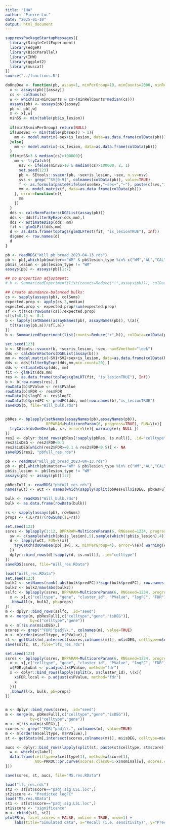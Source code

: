```yaml
---
title: "IHW"
author: "Pierre-Luc"
date: "2025-01-10"
output: html_document
---
```


```r
suppressPackageStartupMessages({
  library(SingleCellExperiment)
  library(edgeR)
  library(BiocParallel)
  library(IHW)
  library(ggplot2)
  library(muscat)
})
source("../functions.R")
```


```r
doOneDea <- function(pb, assay=1, minPerGroup=10, minCounts=2000, minRelCounts=0.2){
  x <- assays(pb)[[assay]]
  cs <- colSums(x)
  w <- which(cs>minCounts & cs>(minRelCounts*median(cs)))
  assays(pb) <- assays(pb)[assay]
  pb <- pb[,w]
  x <- x[,w]
  minSS <- min(table(pb$is_lesion))
  
  if(minSS<minPerGroup) return(NULL)
  if(useSex <- min(table(pb$sex)) > 1){
    mm <- model.matrix(~sex+is_lesion, data=as.data.frame(colData(pb)))
  }else{
    mm <- model.matrix(~is_lesion, data=as.data.frame(colData(pb)))
  }
  if(minSS>3 & median(cs)>100000){
    mm <- tryCatch({
      nsv <- ifelse(minSS>10 & median(cs)>100000, 2, 1)
      set.seed(123)
      pb <- SEtools::svacor(pb, ~sex+is_lesion, ~sex, n.sv=nsv)
      svs <- grep("^SV[0-9]", colnames(colData(pb)), value=TRUE)
      f <- as.formula(paste0(ifelse(useSex,"~sex+","~"), paste(c(svs,"is_lesion"), collapse="+")))
      mm <- model.matrix(f, data=as.data.frame(colData(pb)))      
    }, error=function(e){
      mm
    })
  }
  dds <- calcNormFactors(DGEList(assay(pb)))
  dds <- dds[filterByExpr(dds,mm),]
  dds <- estimateDisp(dds, mm)
  fit <- glmQLFit(dds,mm)
  d <- as.data.frame(topTags(glmQLFTest(fit, "is_lesionTRUE"), Inf))
  d$gene <- row.names(d)
  d
}
```


```r
pb <- readRDS("Will_pb_broad_2023-04-13.rds")
pb <- pb[,which(pb$matter=="WM" & pb$lesion_type %in% c("WM","AL","CAL","CIL"))]
pb$is_lesion <- pb$lesion_type != "WM"
assays(pb) <- assays(pb)[1:7]

## no proportion adjustment:
# b <- SummarizedExperiment(list(counts=Reduce("+",assays(pb))), colData=colData(pb))

## Create abundance-balanced bulks:
cs <- sapply(assays(pb), colSums)
expected.prop <- apply(cs,2,median)
expected.prop <- expected.prop/sum(expected.prop)
sf <- t(t(cs/rowSums(cs))/expected.prop)
sf[sf<0.1] <- 0.1
b <- lapply(setNames(assayNames(pb), assayNames(pb)), \(a){
  t(t(assay(pb,a))/sf[,a])
})
b <- SummarizedExperiment(list(counts=Reduce("+",b)), colData=colData(pb))

set.seed(123)
b <- SEtools::svacor(b, ~sex+is_lesion, ~sex, numSVmethod="leek")
dds <- calcNormFactors(DGEList(assay(b)))
mm <- model.matrix(~SV1+SV2+sex+is_lesion, data=as.data.frame(colData(b)))
dds <- dds[filterByExpr(dds,mm,min.count=20),]
dds <- estimateDisp(dds, mm)
fit <- glmFit(dds,mm)
res <- as.data.frame(topTags(glmLRT(fit, "is_lesionTRUE"), Inf))
b <- b[row.names(res),]
rowData(b)$PValue <- res$PValue
rowData(b)$FDR <- res$FDR
rowData(b)$logFC <- res$logFC
rowData(b)$predFC <- predFC(dds, mm)[row.names(b),"is_lesionTRUE"]
saveRDS(b, file="Will_bulk.rds")


pbRes <- bplapply(setNames(assayNames(pb),assayNames(pb)),
                  BPPARAM=MulticoreParam(6, progress=TRUE), FUN=\(x){
  tryCatch(doOneDea(pb, x), error=\(e){ warning(e); NULL })
})
res2 <- dplyr::bind_rows(pbRes[!sapply(pbRes, is.null)], .id="celltype")
res2$isDEG <- res2$FDR<0.1
res2$isDEG[which(res2$FDR>=0.1 & res2$FDR<0.5)] <- NA
saveRDS(res2, "pbfull_res.rds")
```


```r
pb <- readRDS("Will_pb_broad_2023-04-13.rds")
pb <- pb[,which(pb$matter=="WM" & pb$lesion_type %in% c("WM","AL","CAL","CIL"))]
pb$is_lesion <- pb$lesion_type != "WM"
assays(pb) <- assays(pb)[1:7]

pbResFull <- readRDS("pbfull_res.rds")
names(wCt) <- wCt <- names(which(sapply(split(pbResFull$isDEG, pbResFull$celltype), sum, na.rm=TRUE)>2))

bulk <- readRDS("Will_bulk.rds")
bulk <- as.data.frame(rowData(bulk))

rs <- sapply(assays(pb), rowSums)
props <- (1L+rs)/(rowSums(1L+rs))
```


```r
set.seed(123)
ssres <- bplapply(1:12, BPPARAM=MulticoreParam(6, RNGseed=1234, progress=TRUE), FUN=function(s){
  sw <- c(sample(which(pb$is_lesion),5),sample(which(!pb$is_lesion),4))
  d <- lapply(wCt, FUN=\(x){
    tryCatch(doOneDea(pb[,sw], x, minPerGroup=4), error=\(e){ warning(e); NULL })
  })
  dplyr::bind_rows(d[!sapply(d, is.null)], .id="celltype")
})
saveRDS(ssres, file="Will_res.RData")
```


```r
load("Will_res.RData")
set.seed(123)
bulk2 <- setNames(rank(-abs(bulk$predFC))*sign(bulk$predFC), row.names(bulk))
bulk2 <- bulk2/max(abs(bulk2))
sslfc <- bplapply(ssres, BPPARAM=MulticoreParam(6, RNGseed=1234, progress=TRUE), FUN=function(x){
  x <- x[,c("celltype", "gene", "cluster_id", "PValue", "logFC", "FDR")]
  .bbhwAll(x, bulk2, pb=props)
})
m <- dplyr::bind_rows(sslfc, .id="seed")
m <- merge(m, pbResFull[,c("celltype","gene","isDEG")],
           by=c("celltype","gene"))
m <- m[!is.na(m$isDEG),]
scores <- grep("^FDR|^padj\\.", colnames(m), value=TRUE)
m <- m[order(m$celltype, m$PValue),]
st <- getStats(m[,intersect(scores,colnames(m))], m$isDEG, celltype=m$celltype, roundNd = NULL, noRankAt1=TRUE)
save(sslfc, st, file="lfc_res.rds")

set.seed(123)
ssres <- bplapply(ssres, BPPARAM=MulticoreParam(6, RNGseed=1234, progress=TRUE), FUN=function(x){
  x <- x[,c("celltype", "gene", "cluster_id", "PValue", "logFC", "FDR")]
  x$FDR.global <- p.adjust(x$PValue, method="fdr")
  x <- dplyr::bind_rows(lapply(split(x, x$cluster_id), \(x){
    x$FDR.local <- p.adjust(x$PValue, method="fdr")
    x
  }))
  .bbhwAll(x, bulk, pb=props)
})


m <- dplyr::bind_rows(ssres, .id="seed")
m <- merge(m, pbResFull[,c("celltype","gene","isDEG")],
           by=c("celltype","gene"))
m <- m[!is.na(m$isDEG),]
scores <- grep("^FDR|^padj\\.", colnames(m), value=TRUE)
m <- m[order(m$celltype, m$PValue),]
st <- getStats(m[,intersect(scores,colnames(m))], m$isDEG, celltype=m$celltype, roundNd = NULL, noRankAt1=TRUE)

aucs <- dplyr::bind_rows(lapply(split(st, paste(st$celltype, st$score)), \(x){
  w <- which(x$label)
  data.frame(celltype=x$celltype[1], method=x$score[1],
             AUC=PRROC::pr.curve(scores.class0=1-x$nominal[w], scores.class1=1-x$nominal[-w])$auc.integral)
}))

save(ssres, st, aucs, file="MS.res.RData")
```


```r
load("lfc_res.rds")
st2 <- st[st$score=="padj.sig.LSL.loc",]
st2$score <- "Predicted logFC"
load("MS.res.RData")
st1 <- st[st$score=="padj.sig.LSL.loc",]
st1$score <- "significance"
m <- rbind(st1, st2)
plotPR(m, facet_scores = FALSE, noLine = TRUE, nrow=1) + 
    labs(title="Simulated data", x="Recall (i.e. sensitivity)", y="Precision (1-FDR)")
```


